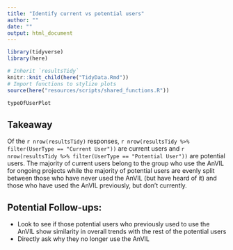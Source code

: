 ```yaml
---
title: "Identify current vs potential users"
author: ""
date: ""
output: html_document
---
```


```r
library(tidyverse)
library(here)

# Inherit `resultsTidy`
knitr::knit_child(here("TidyData.Rmd"))
# Import functions to stylize plots
source(here("resources/scripts/shared_functions.R"))
```

```r
typeOfUserPlot
```

## Takeaway

Of the `r nrow(resultsTidy)` responses, `r nrow(resultsTidy %>% filter(UserType == "Current User"))` are current users and `r nrow(resultsTidy %>% filter(UserType == "Potential User"))` are potential users. The majority of current users belong to the group who use the AnVIL for ongoing projects while the majority of potential users are evenly split between those who have never used the AnVIL (but have heard of it) and those who have used the AnVIL previously, but don't currently.

## Potential Follow-ups:

- Look to see if those potential users who previously used to use the AnVIL show similarity in overall trends with the rest of the potential users
- Directly ask why they no longer use the AnVIL
